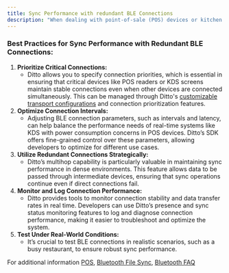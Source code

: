 ```yaml
---
title: Sync Performance with redundant BLE Connections
description: "When dealing with point-of-sale (POS) devices or kitchen display systems (KDS) that rely on Bluetooth Low Energy (BLE) connections, particularly in environments with redundant or multiple connections, Ditto offers several tools and best practices to enhance sync performance and reliability."
---
```



### Best Practices for Sync Performance with Redundant BLE Connections:

1. **Prioritize Critical Connections:**
   - Ditto allows you to specify connection priorities, which is essential in ensuring that critical devices like POS readers or KDS screens maintain stable connections even when other devices are connected simultaneously. This can be managed through Ditto's [customizable transport configurations]()  and connection prioritization features.
2. **Optimize Connection Intervals:**
   - Adjusting BLE connection parameters, such as intervals and latency, can help balance the performance needs of real-time systems like KDS with power consumption concerns in POS devices. Ditto’s SDK offers fine-grained control over these parameters, allowing developers to optimize for different use cases.
3. **Utilize Redundant Connections Strategically:**
   - Ditto’s multihop capability is particularly valuable in maintaining sync performance in dense environments. This feature allows data to be passed through intermediate devices, ensuring that sync operations continue even if direct connections fail.
4. **Monitor and Log Connection Performance:**
   - Ditto provides tools to monitor connection stability and data transfer rates in real time. Developers can use Ditto’s presence and sync status monitoring features to log and diagnose connection performance, making it easier to troubleshoot and optimize the system.
5. **Test Under Real-World Conditions:**
   - It’s crucial to test BLE connections in realistic scenarios, such as a busy restaurant, to ensure robust sync performance.

For additional information [POS](https://ditto.live/solutions/point-of-sale), [Bluetooth File Sync](https://ditto.live/blog/getting-started-with-bluetooth-file-sync), [Bluetooth FAQ](/home/faq#bluetooth)
